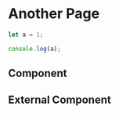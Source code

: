 # Another Page

```js filename="demo.js" {3} copy
let a = 1;

console.log(a);
```

## Component


<Counter />

## External Component


<Counters />
